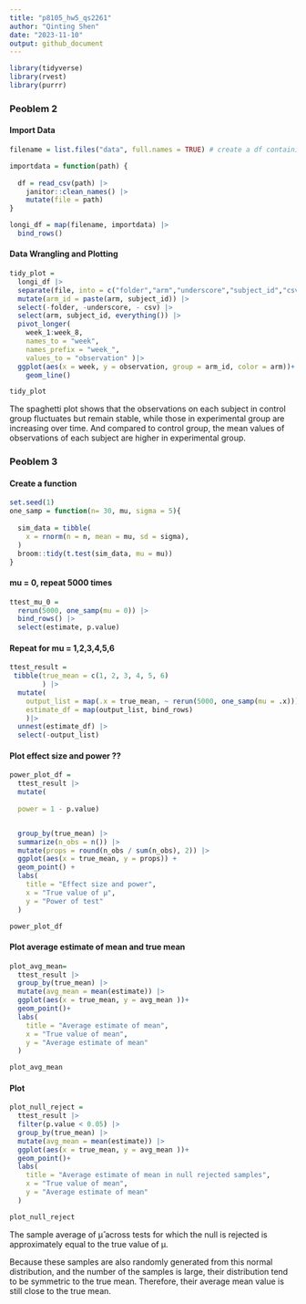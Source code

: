 ```yaml
---
title: "p8105_hw5_qs2261"
author: "Qinting Shen"
date: "2023-11-10"
output: github_document
---
```


```r
library(tidyverse)
library(rvest)
library(purrr)
```

### Peoblem 2
#### Import Data

```r
filename = list.files("data", full.names = TRUE) # create a df containing all file names

importdata = function(path) {
  
  df = read_csv(path) |> 
    janitor::clean_names() |> 
    mutate(file = path)
}

longi_df = map(filename, importdata) |> 
  bind_rows()
```

#### Data Wrangling and Plotting
```r
tidy_plot =
  longi_df |> 
  separate(file, into = c("folder","arm","underscore","subject_id","csv"), sep = c(5,8,9,11)) |> 
  mutate(arm_id = paste(arm, subject_id)) |> 
  select(-folder, -underscore, - csv) |> 
  select(arm, subject_id, everything()) |> 
  pivot_longer(
    week_1:week_8,
    names_to = "week",
    names_prefix = "week_",
    values_to = "observation" )|> 
  ggplot(aes(x = week, y = observation, group = arm_id, color = arm))+
    geom_line()

tidy_plot
```

The spaghetti plot shows that the observations on each subject in control group fluctuates but remain stable, while those in experimental group are increasing over time. And compared to control group, the mean values of observations of each subject are higher in experimental group.


### Peoblem 3
#### Create a function
```r
set.seed(1)
one_samp = function(n= 30, mu, sigma = 5){
  
  sim_data = tibble(
    x = rnorm(n = n, mean = mu, sd = sigma),
  )
  broom::tidy(t.test(sim_data, mu = mu)) 
}
```

#### mu = 0, repeat 5000 times
```r
ttest_mu_0 =
  rerun(5000, one_samp(mu = 0)) |> 
  bind_rows() |> 
  select(estimate, p.value)
```

#### Repeat for mu = 1,2,3,4,5,6
```r
ttest_result = 
 tibble(true_mean = c(1, 2, 3, 4, 5, 6)
        ) |> 
  mutate(
    output_list = map(.x = true_mean, ~ rerun(5000, one_samp(mu = .x))),
    estimate_df = map(output_list, bind_rows)
    )|>  
  unnest(estimate_df) |> 
  select(-output_list)
```


#### Plot effect size and power ??
```r
power_plot_df = 
  ttest_result |>
  mutate(
    
  power = 1 - p.value)


  group_by(true_mean) |>
  summarize(n_obs = n()) |>
  mutate(props = round(n_obs / sum(n_obs), 2)) |>
  ggplot(aes(x = true_mean, y = props)) +
  geom_point() +
  labs(
    title = "Effect size and power",
    x = "True value of μ",
    y = "Power of test"
  )

power_plot_df
```


#### Plot average estimate of mean and true mean
```r
plot_avg_mean= 
  ttest_result |> 
  group_by(true_mean) |> 
  mutate(avg_mean = mean(estimate)) |> 
  ggplot(aes(x = true_mean, y = avg_mean ))+
  geom_point()+
  labs(
    title = "Average estimate of mean",
    x = "True value of mean",
    y = "Average estimate of mean"
  )

plot_avg_mean
```


#### Plot 
```r
plot_null_reject =  
  ttest_result |> 
  filter(p.value < 0.05) |> 
  group_by(true_mean) |> 
  mutate(avg_mean = mean(estimate)) |> 
  ggplot(aes(x = true_mean, y = avg_mean ))+
  geom_point()+
  labs(
    title = "Average estimate of mean in null rejected samples",
    x = "True value of mean",
    y = "Average estimate of mean"
  )

plot_null_reject
```

The sample average of μ̂ across tests for which the null is rejected is approximately equal to the true value of μ. 

Because these samples are also randomly generated from this normal distribution, and the number of the samples is large, their distribution tend to be symmetric to the true mean. Therefore, their average mean value is still close to the true mean.

